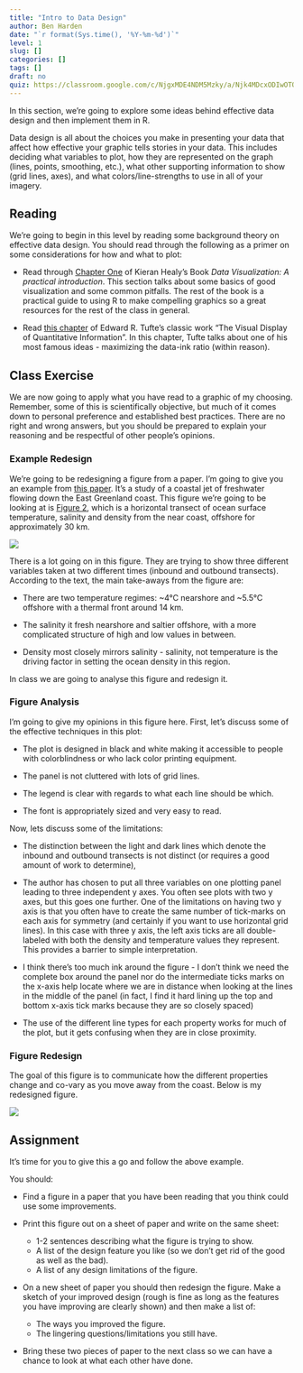 ```yaml
---
title: "Intro to Data Design"
author: Ben Harden
date: "`r format(Sys.time(), '%Y-%m-%d')`"
level: 1
slug: []
categories: []
tags: []
draft: no
quiz: https://classroom.google.com/c/NjgxMDE4NDM5Mzky/a/Njk4MDcxODIwOTQ5/details
---
```


In this section, we're going to explore some ideas behind effective data design and then implement them in R.

Data design is all about the choices you make in presenting your data that affect how effective your graphic tells stories in your data. This includes deciding what variables to plot, how they are represented on the graph (lines, points, smoothing, etc.), what other supporting information to show (grid lines, axes), and what colors/line-strengths to use in all of your imagery.

## Reading 

We're going to begin in this level by reading some background theory on effective data design. You should read through the following as a primer on some considerations for how and what to plot:

* Read through [Chapter One](https://socviz.co/lookatdata.html#lookatdata) of Kieran Healy's Book *Data Visualization: A practical introduction*. This section talks about some basics of good visualization and some common pitfalls. The rest of the book is a practical guide to using R to make compelling graphics so a great resources for the rest of the class in general.

* Read [this chapter](04data-ink_graphical-redesign.pdf) of Edward R. Tufte's classic work "The Visual Display of Quantitative Information". In this chapter, Tufte talks about one of his most famous ideas - maximizing the data-ink ratio (within reason).

## Class Exercise

We are now going to apply what you have read to a graphic of my choosing. Remember, some of this is scientifically objective, but much of it comes down to personal preference and established best practices. There are no right and wrong answers, but you should be prepared to explain your reasoning and be respectful of other people's opinions.

### Example Redesign

We're going to be redesigning a figure from a paper. I'm going to give you an example from [this paper](https://agupubs.onlinelibrary.wiley.com/doi/full/10.1029/2001JC000935). It's a study of a coastal jet of freshwater flowing down the East Greenland coast. This figure we're going to be looking at is [Figure 2](https://agupubs.onlinelibrary.wiley.com/doi/full/10.1029/2001JC000935#jgrc8772-fig-0002), which is a horizontal transect of ocean surface temperature, salinity and density from the near coast, offshore for approximately 30 km.

![](example-figure-bacon2002.png)

There is a lot going on in this figure. They are trying to show three different variables taken at two different times (inbound and outbound transects). According to the text, the main take-aways from the figure are:

* There are two temperature regimes: ~4°C nearshore and ~5.5°C offshore with a thermal front around 14 km. 

* The salinity it fresh nearshore and saltier offshore, with a more complicated structure of high and low values in between.

* Density most closely mirrors salinity - salinity, not temperature is the driving factor in setting the ocean density in this region.

In class we are going to analyse this figure and redesign it.

### Figure Analysis

I'm going to give my opinions in this figure here. First, let's discuss some of the effective techniques in this plot:

* The plot is designed in black and white making it accessible to people with colorblindness or who lack color printing equipment.

* The panel is not cluttered with lots of grid lines.

* The legend is clear with regards to what each line should be which.

* The font is appropriately sized and very easy to read.

Now, lets discuss some of the limitations:

* The distinction between the light and dark lines which denote the inbound and outbound transects is not distinct (or requires a good amount of work to determine),

* The author has chosen to put all three variables on one plotting panel leading to three independent y axes. You often see plots with two y axes, but this goes one further. One of the limitations on having two y axis is that you often have to create the same number of tick-marks on each axis for symmetry (and certainly if you want to use horizontal grid lines). In this case with three y axis, the left axis ticks are all double-labeled with both the density and temperature values they represent. This provides a barrier to simple interpretation.

* I think there's too much ink around the figure - I don't think we need the complete box around the panel nor do the intermediate ticks marks on the x-axis help locate where we are in distance when looking at the lines in the middle of the panel (in fact, I find it hard lining up the top and bottom x-axis tick marks because they are so closely spaced)

* The use of the different line types for each property works for much of the plot, but it gets confusing when they are in close proximity.

### Figure Redesign

The goal of this figure is to communicate how the different properties change and co-vary as you move away from the coast. Below is my redesigned figure.

![](figure_redesign.png)

## Assignment

It's time for you to give this a go and follow the above example.

You should:

* Find a figure in a paper that you have been reading that you think could use some improvements.

* Print this figure out on a sheet of paper and write on the same sheet: 
  * 1-2 sentences describing what the figure is trying to show.
  * A list of the design feature you like (so we don't get rid of the good as well as the bad).
  * A list of any design limitations of the figure.
  
* On a new sheet of paper you should then redesign the figure. Make a sketch of your improved design (rough is fine as long as the features you have improving are clearly shown) and then make a list of:
  * The ways you improved the figure.
  * The lingering questions/limitations you still have.

* Bring these two pieces of paper to the next class so we can have a chance to look at what each other have done.
